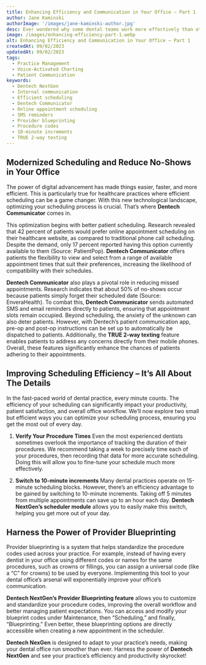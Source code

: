 ```yaml
---
title: Enhancing Efficiency and Communication in Your Office – Part 1
author: Jane Kaminski
authorImage: '/images/jane-kaminski-author.jpg'
desc: Ever wondered why some dental teams work more effectively than others? The secret ingredient is often clear, effective internal communication. This three-part series will explore how to increase communication efficiency, and how **Dentech NextGen** can directly help you to do so!
image: /images/enhancing-efficiency-part-1.webp
alt: Enhancing Efficiency and Communication in Your Office – Part 1
createdAt: 09/02/2023
updatedAt: 09/02/2023
tags:
  - Practice Management
  - Voice-Activated Charting
  - Patient Communication
keywords:
  - Dentech NextGen
  - Internal communication
  - Efficient scheduling
  - Dentech Communicator
  - Online appointment scheduling
  - SMS reminders
  - Provider blueprinting
  - Procedure codes
  - 10-minute increments
  - TRUE 2-way texting
---
```


## Modernized Scheduling and Reduce No-Shows in Your Office

The power of digital advancement has made things easier, faster, and more efficient. This is particularly true for healthcare practices where efficient scheduling can be a game changer. With this new technological landscape, optimizing your scheduling process is crucial. That’s where **Dentech Communicator** comes in.

This optimization begins with better patient scheduling. Research revealed that 42 percent of patients would prefer online appointment scheduling on their healthcare website, as compared to traditional phone call scheduling. Despite the demand, only 17 percent reported having this option currently available to them (Source: PatientPop). **Dentech Communicator** offers patients the flexibility to view and select from a range of available appointment times that suit their preferences, increasing the likelihood of compatibility with their schedules.

**Dentech Communicator** also plays a pivotal role in reducing missed appointments. Research indicates that about 50% of no-shows occur because patients simply forget their scheduled date (Source: EnveraHealth). To combat this, **Dentech Communicator** sends automated SMS and email reminders directly to patients, ensuring that appointment slots remain occupied. Beyond scheduling, the anxiety of the unknown can also deter patients. However, with Dentech’s patient communication app, pre-op and post-op instructions can be set up to automatically be dispatched to patients. Additionally, the **TRUE 2-way texting** feature enables patients to address any concerns directly from their mobile phones. Overall, these features significantly enhance the chances of patients adhering to their appointments.

## Improving Scheduling Efficiency – It’s All About The Details

In the fast-paced world of dental practice, every minute counts. The efficiency of your scheduling can significantly impact your productivity, patient satisfaction, and overall office workflow. We’ll now explore two small but efficient ways you can optimize your scheduling process, ensuring you get the most out of every day.

1. **Verify Your Procedure Times**
    Even the most experienced dentists sometimes overlook the importance of tracking the duration of their procedures. We recommend taking a week to precisely time each of your procedures, then recording that data for more accurate scheduling. Doing this will allow you to fine-tune your schedule much more effectively.

2. **Switch to 10-minute increments**
    Many dental practices operate on 15-minute scheduling blocks. However, there’s an efficiency advantage to be gained by switching to 10-minute increments. Taking off 5 minutes from multiple appointments can save up to an hour each day. **Dentech NextGen’s scheduler module** allows you to easily make this switch, helping you get more out of your day.

## Harness the Power of Provider Blueprinting

Provider blueprinting is a system that helps standardize the procedure codes used across your practice. For example, instead of having every dentist in your office using different codes or names for the same procedures, such as crowns or fillings, you can assign a universal code (like a “C” for crowns) to be used by everyone. Implementing this tool to your dental office’s arsenal will exponentially improve your office’s communication.

**Dentech NextGen’s Provider Blueprinting feature** allows you to customize and standardize your procedure codes, improving the overall workflow and better managing patient expectations. You can access and modify your blueprint codes under Maintenance, then “Scheduling,” and finally, “Blueprinting.” Even better, these blueprinting options are directly accessible when creating a new appointment in the scheduler.

**Dentech NexGen** is designed to adapt to your practice’s needs, making your dental office run smoother than ever. Harness the power of **Dentech NextGen** and see your practice’s efficiency and productivity skyrocket!